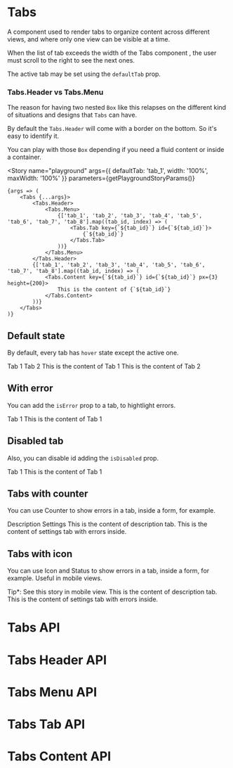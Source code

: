 
<Meta title="Components/Tabs" component={Tabs} />

# Tabs

A component used to render tabs to organize content across different views, and where only one view can be visible at a time.

When the list of tab exceeds the width of the Tabs component , the user must scroll to the right to see the next ones.

The active tab may be set using the `defaultTab` prop.

### Tabs.Header vs Tabs.Menu

The reason for having two nested `Box` like this relapses on the different kind of situations and designs that `Tabs` can have.

By default the `Tabs.Header` will come with a border on the bottom. So it's easy to identify it.

You can play with those `Box` depending if you need a fluid content or inside a container.

<Story
	name="playground"
	args={{
		defaultTab: 'tab_1',
		width: '100%',
		maxWidth: '100%'
	}}
	parameters={getPlaygroundStoryParams()}
>
	{args => (
		<Tabs {...args}>
			<Tabs.Header>
				<Tabs.Menu>
					{['tab_1', 'tab_2', 'tab_3', 'tab_4', 'tab_5', 'tab_6', 'tab_7', 'tab_8'].map((tab_id, index) => (
						<Tabs.Tab key={`${tab_id}`} id={`${tab_id}`}>
							{`${tab_id}`}
						</Tabs.Tab>
					))}
				</Tabs.Menu>
			</Tabs.Header>
			{['tab_1', 'tab_2', 'tab_3', 'tab_4', 'tab_5', 'tab_6', 'tab_7', 'tab_8'].map((tab_id, index) => (
				<Tabs.Content key={`${tab_id}`} id={`${tab_id}`} px={3} height={200}>
					This is the content of {`${tab_id}`}
				</Tabs.Content>
			))}
		</Tabs>
	)}
</Story>

## Default state

By default, every tab has `hover` state except the active one.

<Canvas>
	<Story name="default" title="default" parameters={getFixedStoryParams()}>
		<Tabs defaultTab="tab_1" mt={3}>
			<Tabs.Header>
				<Tabs.Menu>
					<Tabs.Tab id="tab_1">Tab 1</Tabs.Tab>
					<Tabs.Tab id="tab_2">Tab 2</Tabs.Tab>
				</Tabs.Menu>
			</Tabs.Header>
			<Tabs.Content id="tab_1" px={3} height={200}>
				This is the content of Tab 1
			</Tabs.Content>
			<Tabs.Content id="tab_2" px={3} height={200}>
				This is the content of Tab 2
			</Tabs.Content>
		</Tabs>
	</Story>
</Canvas>

## With error

You can add the `isError` prop to a tab, to hightlight errors.

<Canvas>
	<Story name="error" title="error" parameters={getFixedStoryParams()}>
		<Tabs defaultTab="tab_1" mt={3}>
			<Tabs.Header>
				<Tabs.Menu>
					<Tabs.Tab isError id="tab_1">
						Tab 1
					</Tabs.Tab>
				</Tabs.Menu>
			</Tabs.Header>
			<Tabs.Content id="tab_1" px={3} height={200}>
				This is the content of Tab 1
			</Tabs.Content>
		</Tabs>
	</Story>
</Canvas>

## Disabled tab

Also, you can disable id adding the `isDisabled` prop.

<Canvas>
	<Story name="disabled" title="disabled" parameters={getFixedStoryParams()}>
		<Tabs defaultTab="tab_1" mt={3}>
			<Tabs.Header>
				<Tabs.Menu>
					<Tabs.Tab isDisabled id="tab_1">
						Tab 1
					</Tabs.Tab>
				</Tabs.Menu>
			</Tabs.Header>
			<Tabs.Content id="tab_1" px={3} height={200}>
				This is the content of Tab 1
			</Tabs.Content>
		</Tabs>
	</Story>
</Canvas>

## Tabs with counter

You can use Counter to show errors in a tab, inside a form, for example.

<Canvas>
	<Story name="with counter" title="with counter" parameters={getFixedStoryParams()}>
		<Tabs defaultTab="description" width={500}>
			<Tabs.Header>
				<Tabs.Menu>
					<Tabs.Tab id="description">Description</Tabs.Tab>
					<Tabs.Tab id="settings" isError>
						Settings
						<Counter aspectSize="s" ml={2} numberOfItems={5} variant="red" />
					</Tabs.Tab>
				</Tabs.Menu>
			</Tabs.Header>
			<Tabs.Content id="description" px={3} height={200}>
				This is the content of description tab.
			</Tabs.Content>
			<Tabs.Content id="settings" px={3} height={200}>
				This is the content of settings tab with errors inside.
			</Tabs.Content>
		</Tabs>
	</Story>
</Canvas>

## Tabs with icon

You can use Icon and Status to show errors in a tab, inside a form, for example. Useful in mobile views.

<Canvas>
	<Story name="with icon" title="with icon" parameters={getFixedStoryParams()}>
		<Content aspectSize="s">Tip*: See this story in mobile view.</Content>
		<Tabs defaultTab="description" mt={5} width={{ xs: '90vw', md: 500 }}>
			<Tabs.Header>
				<Tabs.Menu>
					<Tabs.Tab id="description">
						<Icon icon="info" styling="outlined" />
					</Tabs.Tab>
					<Tabs.Tab id="settings" isError>
						<Icon fill="red.500" icon="info" styling="outlined" />
						<Status ml={1} variant="red" />
					</Tabs.Tab>
				</Tabs.Menu>
			</Tabs.Header>
			<Tabs.Content id="description" px={3} height={200}>
				This is the content of description tab.
			</Tabs.Content>
			<Tabs.Content id="settings" px={3} height={200}>
				This is the content of settings tab with errors inside.
			</Tabs.Content>
		</Tabs>
	</Story>
</Canvas>

# Tabs API

<ArgsTable of={Tabs} />

# Tabs Header API

<ArgsTable of={TabsHeader} />

# Tabs Menu API

<ArgsTable of={TabsMenu} />

# Tabs Tab API

<ArgsTable of={TabsTab} />

# Tabs Content API

<ArgsTable of={TabsContent} />
